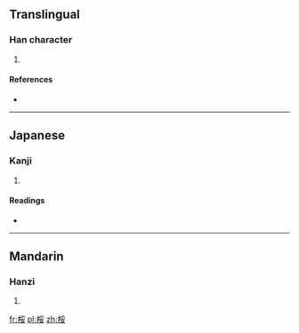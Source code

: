 ==Translingual==

===Han character===
{{Han char|rn=75|rad=木|as=07|sn=11|four=4294<sub>4</sub>|canj=木月女 (DBV)}}

# {{defn|Han|sort=木07}}

====References====
* {{Han ref|kx=0527.090|dkj=14810|dj=0916.030|hdz=21217.090|uh=6875|ud=26741|bh=D5BD|bd=54717}}

----

==Japanese==

===Kanji===
{{ja-kanji|grade=|rs=木07}}

# {{defn|lang=ja|sort=木07}}

====Readings====
* {{ja-readings|on=[[ずい]] (zui), [[に]] (ni)|kun=[[たら]] (tara)}}

----

==Mandarin==

===Hanzi===
{{cmn-hanzi|pin=[[ruǐ]] ([[rui3]])|wg=jui<sup>3</sup>}}

# {{defn|lang=cmn|sort=木07}}

[[fr:桵]]
[[pl:桵]]
[[zh:桵]]